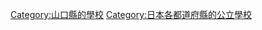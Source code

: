 {{日本行政區劃分類導航|的公立學校|top=日本各都道府縣的公立學校}}

[[Category:山口縣的學校|Category:山口縣的學校]]
[[Category:日本各都道府縣的公立學校|Category:日本各都道府縣的公立學校]]